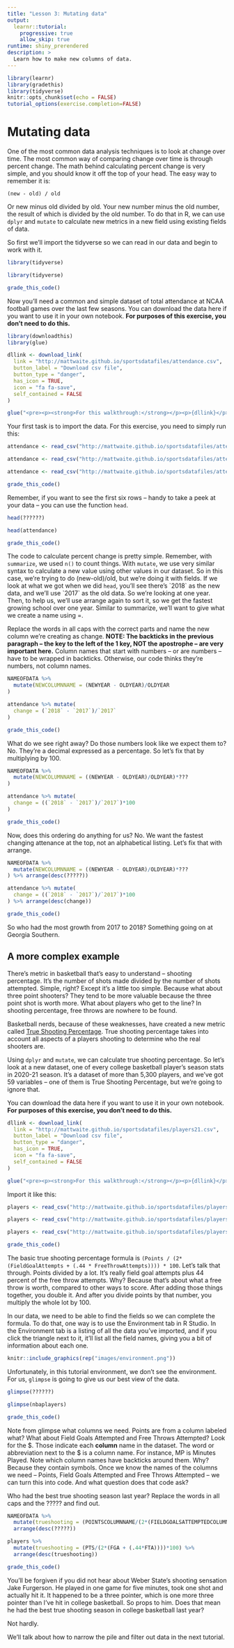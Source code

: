 ```yaml
---
title: "Lesson 3: Mutating data"
output: 
  learnr::tutorial:
    progressive: true
    allow_skip: true
runtime: shiny_prerendered
description: >
  Learn how to make new columns of data.
---
```


```r
library(learnr)
library(gradethis)
library(tidyverse)
knitr::opts_chunk$set(echo = FALSE)
tutorial_options(exercise.completion=FALSE)
```

# Mutating data

One of the most common data analysis techniques is to look at change over time. The most common way of comparing change over time is through percent change. The math behind calculating percent change is very simple, and you should know it off the top of your head. The easy way to remember it is:

`(new - old) / old` 

Or new minus old divided by old. Your new number minus the old number, the result of which is divided by the old number. To do that in R, we can use `dplyr` and `mutate` to calculate new metrics in a new field using existing fields of data. 

So first we'll import the tidyverse so we can read in our data and begin to work with it.

```r
library(tidyverse)
```
```r
library(tidyverse)
```
```r
grade_this_code()
```

Now you'll need a common and simple dataset of total attendance at NCAA football games over the last few seasons. You can download the data here if you want to use it in your own notebook. **For purposes of this exercise, you don't need to do this.**

```r
library(downloadthis)
library(glue)

dllink <- download_link(
  link = "http://mattwaite.github.io/sportsdatafiles/attendance.csv",
  button_label = "Download csv file",
  button_type = "danger",
  has_icon = TRUE,
  icon = "fa fa-save",
  self_contained = FALSE
)

glue("<pre><p><strong>For this walkthrough:</strong></p><p>{dllink}</p></pre>")

```

Your first task is to import the data. For this exercise, you need to simply run this:

```r
attendance <- read_csv("http://mattwaite.github.io/sportsdatafiles/attendance.csv")
```
```r
attendance <- read_csv("http://mattwaite.github.io/sportsdatafiles/attendance.csv")
```
```r
attendance <- read_csv("http://mattwaite.github.io/sportsdatafiles/attendance.csv")
```
```r
grade_this_code()
```

Remember, if you want to see the first six rows -- handy to take a peek at your data -- you can use the function `head`.

```r
head(??????)
```
```r
head(attendance)
```
```r
grade_this_code()
```

The code to calculate percent change is pretty simple. Remember, with `summarize`, we used `n()` to count things. With `mutate`, we use very similar syntax to calculate a new value using other values in our dataset. So in this case, we're trying to do (new-old)/old, but we're doing it with fields. If we look at what we got when we did `head`, you'll see there's \`2018\` as the new data, and we'll use \`2017\` as the old data. So we're looking at one year. Then, to help us, we'll use arrange again to sort it, so we get the fastest growing school over one year. Similar to summarize, we'll want to give what we create a name using =. 

Replace the words in all caps with the correct parts and name the new column we're creating as change. **NOTE: The backticks in the previous paragraph -- the key to the left of the 1 key, NOT the apostrophe -- are very important here.** Column names that start with numbers -- or are numbers -- have to be wrapped in backticks. Otherwise, our code thinks they're numbers, not column names.  

```r
NAMEOFDATA %>%
  mutate(NEWCOLUMNNAME = (NEWYEAR - OLDYEAR)/OLDYEAR
) 
```
```r
attendance %>% mutate(
  change = (`2018` - `2017`)/`2017`
) 
```
```r
grade_this_code()
```

What do we see right away? Do those numbers look like we expect them to? No. They're a decimal expressed as a percentage. So let's fix that by multiplying by 100. 

```r
NAMEOFDATA %>%
  mutate(NEWCOLUMNNAME = ((NEWYEAR - OLDYEAR)/OLDYEAR)*???
) 
```
```r
attendance %>% mutate(
  change = ((`2018` - `2017`)/`2017`)*100
) 
```
```r
grade_this_code()
```

Now, does this ordering do anything for us? No. We want the fastest changing attenance at the top, not an alphabetical listing. Let's fix that with arrange. 

```r
NAMEOFDATA %>%
  mutate(NEWCOLUMNNAME = ((NEWYEAR - OLDYEAR)/OLDYEAR)*???
) %>% arrange(desc(?????))
```
```r
attendance %>% mutate(
  change = ((`2018` - `2017`)/`2017`)*100
) %>% arrange(desc(change))
```
```r
grade_this_code()
```

So who had the most growth from 2017 to 2018? Something going on at Georgia Southern. 

## A more complex example

There's metric in basketball that's easy to understand -- shooting percentage. It's the number of shots made divided by the number of shots attempted. Simple, right? Except it's a little too simple. Because what about three point shooters? They tend to be more valuable because the three point shot is worth more. What about players who get to the line? In shooting percentage, free throws are nowhere to be found. 

Basketball nerds, because of these weaknesses, have created a new metric called [True Shooting Percentage](https://en.wikipedia.org/wiki/True_shooting_percentage). True shooting percentage takes into account all aspects of a players shooting to determine who the real shooters are. 

Using `dplyr` and `mutate`, we can calculate true shooting percentage. So let's look at a new dataset, one of every college basketball player's season stats in 2020-21 season. It's a dataset of more than 5,300 players, and we've got 59 variables -- one of them is True Shooting Percentage, but we're going to ignore that. 

You can download the data here if you want to use it in your own notebook. **For purposes of this exercise, you don't need to do this.**

```r
dllink <- download_link(
  link = "http://mattwaite.github.io/sportsdatafiles/players21.csv",
  button_label = "Download csv file",
  button_type = "danger",
  has_icon = TRUE,
  icon = "fa fa-save",
  self_contained = FALSE
)

glue("<pre><p><strong>For this walkthrough:</strong></p><p>{dllink}</p></pre>")
```

Import it like this:

```r
players <- read_csv("http://mattwaite.github.io/sportsdatafiles/players21.csv")
```
```r
players <- read_csv("http://mattwaite.github.io/sportsdatafiles/players21.csv")
```
```r
players <- read_csv("http://mattwaite.github.io/sportsdatafiles/players21.csv")
```
```r
grade_this_code()
```

The basic true shooting percentage formula is `(Points / (2*(FieldGoalAttempts + (.44 * FreeThrowAttempts)))) * 100`. Let's talk that through. Points divided by a lot. It's really field goal attempts plus 44 percent of the free throw attempts. Why? Because that's about what a free throw is worth, compared to other ways to score. After adding those things together, you double it. And after you divide points by that number, you multiply the whole lot by 100. 

In our data, we need to be able to find the fields so we can complete the formula. To do that, one way is to use the Environment tab in R Studio. In the Environment tab is a listing of all the data you've imported, and if you click the triangle next to it, it'll list all the field names, giving you a bit of information about each one. 

```r
knitr::include_graphics(rep("images/environment.png"))
```

Unfortunately, in this tutorial environment, we don't see the environment. For us, `glimpse` is going to give us our best view of the data. 

```r
glimpse(??????)
```
```r
glimpse(nbaplayers)
```
```r
grade_this_code()
```

Note from glimpse what columns we need. Points are from a column labeled what? What about Field Goals Attempted and Free Throws Attempted? Look for the \$. Those indicate each **column** name in the dataset. The word or abbreviation next to the \$ is a column name. For instance, MP is Minutes Played. Note which column names have backticks around them. Why? Because they contain symbols. Once we know the names of the columns we need -- Points, Field Goals Attempted and Free Throws Attempted -- we can turn this into code. And what question does that code ask?

Who had the best true shooting season last year? Replace the words in all caps and the ????? and find out.

```r
NAMEOFDATA %>%
  mutate(trueshooting = (POINTSCOLUMNNAME/(2*(FIELDGOALSATTEMPTEDCOLUMNNAME + (.44*FREETHROWSATTEMPTEDCOLUMNNAME))))*100) %>% 
  arrange(desc(?????))
```
```r
players %>%
  mutate(trueshooting = (PTS/(2*(FGA + (.44*FTA))))*100) %>%
  arrange(desc(trueshooting))
```
```r
grade_this_code()
```

You'll be forgiven if you did not hear about Weber State's shooting sensation Jake Furgerson. He played in one game for five minutes, took one shot and actually hit it. It happened to be a three pointer, which is one more three pointer than I've hit in college basketball. So props to him. Does that mean he had the best true shooting season in college basketball last year? 

Not hardly. 

We'll talk about how to narrow the pile and filter out data in the next tutorial.
